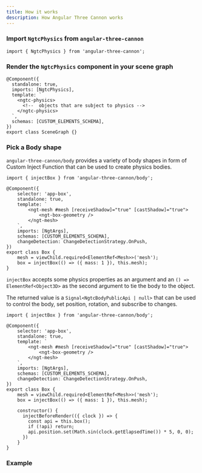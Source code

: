 ```yaml
---
title: How it works
description: How Angular Three Cannon works
---
```



### Import `NgtcPhysics` from `angular-three-cannon`

```angular-ts
import { NgtcPhysics } from 'angular-three-cannon';
```

### Render the `NgtcPhysics` component in your scene graph

```angular-ts
@Component({
  standalone: true,
  imports: [NgtcPhysics],
  template: `
    <ngtc-physics>
      <!--  objects that are subject to physics -->
    </ngtc-physics>
  `,
  schemas: [CUSTOM_ELEMENTS_SCHEMA],
})
export class SceneGraph {}
```

### Pick a Body shape

`angular-three-cannon/body` provides a variety of body shapes in form of Custom Inject Function that can be used to create physics bodies.

```angular-ts
import { injectBox } from 'angular-three-cannon/body';

@Component({
	selector: 'app-box',
	standalone: true,
	template: `
		<ngt-mesh #mesh [receiveShadow]="true" [castShadow]="true">
			<ngt-box-geometry />
		</ngt-mesh>
	`,
	imports: [NgtArgs],
	schemas: [CUSTOM_ELEMENTS_SCHEMA],
	changeDetection: ChangeDetectionStrategy.OnPush,
})
export class Box {
	mesh = viewChild.required<ElementRef<Mesh>>('mesh');
	box = injectBox(() => ({ mass: 1 }), this.mesh);
}
```

`injectBox` accepts some physics properties as an argument and an `() => ElementRef<Object3D>` as the second argument to tie the body to the object.

 The returned value is a `Signal<NgtcBodyPublicApi | null>` that can be used to control the body, set position, rotation, and subscribe to changes.

```angular-ts {20-24}
import { injectBox } from 'angular-three-cannon/body';

@Component({
	selector: 'app-box',
	standalone: true,
	template: `
		<ngt-mesh #mesh [receiveShadow]="true" [castShadow]="true">
			<ngt-box-geometry />
		</ngt-mesh>
	`,
	imports: [NgtArgs],
	schemas: [CUSTOM_ELEMENTS_SCHEMA],
	changeDetection: ChangeDetectionStrategy.OnPush,
})
export class Box {
	mesh = viewChild.required<ElementRef<Mesh>>('mesh');
	box = injectBox(() => ({ mass: 1 }), this.mesh);

	constructor() {
	  injectBeforeRender(({ clock }) => {
	    const api = this.box();
	    if (!api) return;
	    api.position.set(Math.sin(clock.getElapsedTime()) * 5, 0, 0);
	  })
	}
}
```

### Example

<Tabs>
  <TabItem label="Preview">
    <div class="h-96 w-full border border-dashed border-accent-500 rounded">
	    <CannonSample client:only />
    </div>
  </TabItem>
  <TabItem label="Code">
    <Code code={content} lang="angular-ts" />
  </TabItem>
</Tabs>



